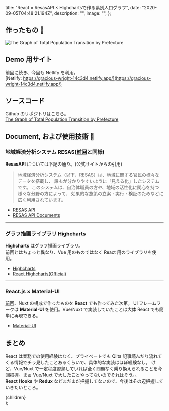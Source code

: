 
  title: "React × ResasAPI × Highchartsで作る県別人口グラフ",
  date: "2020-09-05T04:48:21.194Z",
  description: "",
  image: "",
};

## 作ったもの 🎉

<Display caption="The Graph of Total Population Transition by Prefecture">
  <img
    src="/20200905-2/demo.gif"
    alt="The Graph of Total Population Transition by Prefecture"
    title="The Graph of Total Population Transition by Prefecture"
  />
</Display>

## Demo 用サイト

前回に続き、今回も Netlify を利用。  
[Netlify: https://gracious-wright-14c3d4.netlify.app/](https://gracious-wright-14c3d4.netlify.app/)

## ソースコード

Github のリポジトリはこちら。  
[The Graph of Total Population Transition by Prefecture](https://github.com/nadjaharold/react-resas-highcharts)

## Document, および使用技術 📜

### 地域経済分析システム RESAS([前回](https://dev-harold.net/posts/20200905)と同様)

**ResasAPI** については下記の通り。(公式サイトからの引用)

> 地域経済分析システム（以下、RESAS）は、地域に関する官民の様々なデータを搭載し、
> 誰もが分かりやすいように「見える化」したシステムです。
> このシステムは、自治体職員の方や、地域の活性化に関心を持つ様々な分野の方によって、
> 効果的な施策の立案・実行・検証のためなどに広く利用されています。

- [RESAS API](https://opendata.resas-portal.go.jp/)
- [RESAS API Documents](https://opendata.resas-portal.go.jp/docs/api/v1/index.html)

---

### グラフ描画ライブラリ Highcharts

**Highcharts** はグラフ描画ライブラリ。  
前回とはちょっと異なり、Vue 用のものではなく React 用のライブラリを使用。

- [Highcharts](https://www.highcharts.com/)
- [React Highcharts(Official)](https://github.com/highcharts/highcharts-react)

---

### React.js × Material-UI

[前回](https://dev-harold.net/posts/20200905)、Nuxt の構成で作ったものを **React** でも作ってみた次第。
UI フレームワークは **Material-UI** を使用。Vue/Nuxt で実装していたことは大体 React でも簡単に再現できる。

- [Material-UI](https://material-ui.com/)

## まとめ

React は業務での使用経験はなく、プライベートでも Qiita 記事読んだり流れてくる情報でチラ見したことあるくらいで、具体的な実装はほぼ経験なし。
けど、Vue/Nuxt で一定程度習熟していれば全く問題なく乗り換えられることを今回把握。まぁ Vue/Nuxt で大したことやってないのでそれはそう。。  
**React Hooks** や **Redux** などまだまだ把握してないので、今後はその辺把握していきたいところ。

  <div className="mdx__body">
    <Layout meta={meta}>{children}</Layout>
  </div>
);
